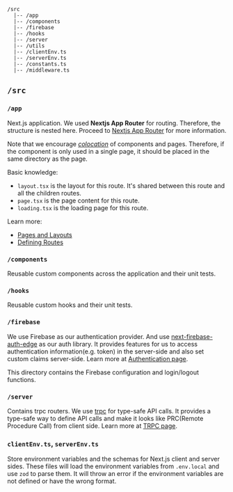 ```
/src
  |-- /app
  |-- /components
  |-- /firebase
  |-- /hooks
  |-- /server
  |-- /utils
  |-- /clientEnv.ts
  |-- /serverEnv.ts
  |-- /constants.ts
  |-- /middleware.ts
```

## `/src`

### `/app`

Next.js application. We used **Nextjs App Router** for routing. Therefore, the structure is nested here. Proceed to [Nextjs App Router](https://nextjs.org/docs/app/building-your-application/routing) for more information.

Note that we encourage [_colocation_](https://nextjs.org/docs/app/building-your-application/routing/colocation) of components and pages. Therefore, if the component is only used in a single page, it should be placed in the same directory as the page.

Basic knowledge:

- `layout.tsx` is the layout for this route. It's shared between this route and all the children routes.
- `page.tsx` is the page content for this route.
- `loading.tsx` is the loading page for this route.

Learn more:

- [Pages and Layouts](https://nextjs.org/docs/app/building-your-application/routing/pages-and-layouts#layouts)
- [Defining Routes](https://nextjs.org/docs/app/building-your-application/routing/defining-routes)

### `/components`

Reusable custom components across the application and their unit tests.

### `/hooks`

Reusable custom hooks and their unit tests.

### `/firebase`

We use Firebase as our authentication provider. And use [next-firebase-auth-edge](https://next-firebase-auth-edge-docs.vercel.app/) as our auth library. It provides features for us to access authentication information(e.g. token) in the server-side and also set custom claims server-side. Learn more at [Authentication page](/auth).

This directory contains the Firebase configuration and login/logout functions.

### `/server`

Contains trpc routers. We use [trpc](https://trpc.io/) for type-safe API calls. It provides a type-safe way to define API calls and make it looks like PRC(Remote Procedure Call) from client side. Learn more at [TRPC page](/recnet-web-concepts/trpc).

### `clientEnv.ts`, `serverEnv.ts`

Store environment variables and the schemas for Next.js client and server sides. These files will load the environment variables from `.env.local` and use `zod` to parse them. It will throw an error if the environment variables are not defined or have the wrong format.
